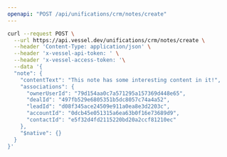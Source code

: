 ```yaml
---
openapi: "POST /api/unifications/crm/notes/create"
---
```


<RequestExample>

```bash Request
curl --request POST \
  --url https://api.vessel.dev/unifications/crm/notes/create \
  --header 'Content-Type: application/json' \
  --header 'x-vessel-api-token: ' \
  --header 'x-vessel-access-token: '\
  --data '{
  "note": {
    "contentText": "This note has some interesting content in it!",
    "associations": {
      "ownerUserId": "79d154aa0c7a571295a157369d448e65",
      "dealId": "497fb529e6805351b5dc8057c74a4a52",
      "leadId": "d08f345ace24509e911a0ea8e3d2203c",
      "accountId": "0dcb45e051315a6ea63b0f16e73689d9",
      "contactId": "e5f32d4fd2115220bd20a2ccf81210ec"
    },
    "$native": {}
  }
}'
```

</RequestExample>
